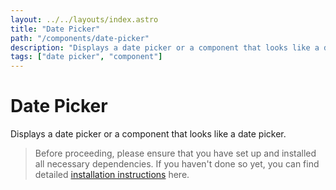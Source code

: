 ```yaml
---
layout: ../../layouts/index.astro
title: "Date Picker"
path: "/components/date-picker"
description: "Displays a date picker or a component that looks like a date picker."
tags: ["date picker", "component"]
---
```


# Date Picker

Displays a date picker or a component that looks like a date picker.


> Before proceeding, please ensure that you have set up and installed all necessary dependencies.
> If you haven't done so yet, you can find detailed [installation instructions](/installation) here.

<ComponentPreview name="date-picker" client:idle />
